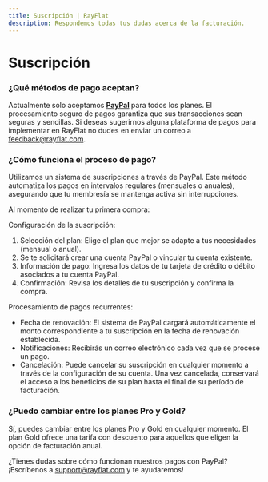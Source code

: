 ```yaml
---
title: Suscripción | RayFlat
description: Respondemos todas tus dudas acerca de la facturación.
---
```


# Suscripción


### ¿Qué métodos de pago aceptan?

Actualmente solo aceptamos [**PayPal**](https://www.paypal.com/) para todos los planes. El procesamiento seguro de pagos garantiza que sus transacciones sean seguras y sencillas.
Si deseas sugerirnos alguna plataforma de pagos para implementar en RayFlat no dudes en enviar un correo a [feedback@rayflat.com](maito:feedback@rayflat.com).

### ¿Cómo funciona el proceso de pago?

Utilizamos un sistema de suscripciones a través de PayPal. Este método automatiza los pagos en intervalos regulares (mensuales o anuales), asegurando que tu membresía se mantenga activa sin interrupciones.

Al momento de realizar tu primera compra:

Configuración de la suscripción: 
1. Selección del plan: Elige el plan que mejor se adapte a tus necesidades (mensual o anual).
2. Se te solicitará crear una cuenta PayPal o vincular tu cuenta existente.
3. Información de pago: Ingresa los datos de tu tarjeta de crédito o débito asociados a tu cuenta PayPal.
4. Confirmación: Revisa los detalles de tu suscripción y confirma la compra.

Procesamiento de pagos recurrentes:

- Fecha de renovación: El sistema de PayPal cargará automáticamente el monto correspondiente a tu suscripción en la fecha de renovación establecida.
- Notificaciones: Recibirás un correo electrónico cada vez que se procese un pago.
- Cancelación: Puede cancelar su suscripción en cualquier momento a través de la configuración de su cuenta. Una vez cancelada, conservará el acceso a los beneficios de su plan hasta el final de su período de facturación.

### ¿Puedo cambiar entre los planes Pro y Gold?

Sí, puedes cambiar entre los planes Pro y Gold en cualquier momento. El plan Gold ofrece una tarifa con descuento para aquellos que eligen la opción de facturación anual.


¿Tienes dudas sobre cómo funcionan nuestros pagos con PayPal? ¡Escríbenos a [support@rayflat.com](maito:support@rayflat.com) y te ayudaremos!
